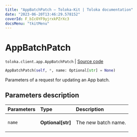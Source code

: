```yaml
---
title: "AppBatchPatch — Toloka-Kit | Toloka documentation"
date: "2023-06-20T13:46:29.578152"
coverId: F_bIcOYF9yjrxkPZrXc3
docsMenu: "tkitMenu"
---
```


# AppBatchPatch

`toloka.client.app.AppBatchPatch` | [Source code](https://github.com/Toloka/toloka-kit/blob/v1.2.0/src/client/app/__init__.py#L277)

```python
AppBatchPatch(self, *, name: Optional[str] = None)
```

Parameters of a request for updating an App batch.

## Parameters description

| Parameters | Type | Description |
| :----------| :----| :-----------|
`name`|**Optional\[str\]**|<p>The new batch name.</p>